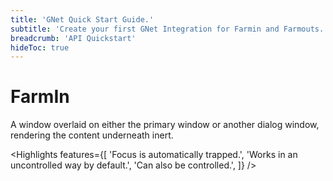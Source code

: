 ```yaml
---
title: 'GNet Quick Start Guide.'
subtitle: 'Create your first GNet Integration for Farmin and Farmouts.'
breadcrumb: 'API Quickstart'
hideToc: true
---
```



# FarmIn

<Description>
  A window overlaid on either the primary window or another dialog window,
  rendering the content underneath inert.
</Description>

<Highlights
  features={[
    'Focus is automatically trapped.',
    'Works in an uncontrolled way by default.',
    'Can also be controlled.',
  ]}
/>
